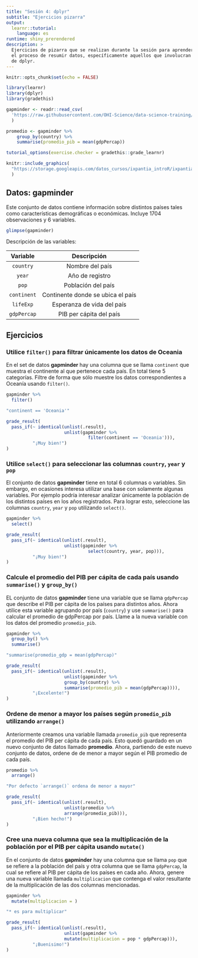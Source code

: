 ```yaml
---
title: "Sesión 4: dplyr"
subtitle: "Ejercicios pizarra"
output: 
  learnr::tutorial:
    language: es
runtime: shiny_prerendered
description: >
  Ejercicios de pizarra que se realizan durante la sesión para aprender sobre
  el proceso de resumir datos, específicamente aquellos que involucran el uso
  de dplyr.
---
```


<style type="text/css">
@import url("https://storage.googleapis.com/datos_cursos/ixpantia_introR/intro_r.css");
</style>

<style>
@import url('https://fonts.googleapis.com/css2?family=Roboto+Mono&family=Roboto+Slab&family=Source+Sans+Pro:wght@300;400&display=swap');

@import url('https://fonts.googleapis.com/css2?family=Lato&display=swap');
</style> 

```r
knitr::opts_chunk$set(echo = FALSE)

library(learnr)
library(dplyr)
library(gradethis)

gapminder <- readr::read_csv(
  'https://raw.githubusercontent.com/OHI-Science/data-science-training/master/data/gapminder.csv'
  )

promedio <- gapminder %>%
    group_by(country) %>%
    summarise(promedio_pib = mean(gdpPercap))

tutorial_options(exercise.checker = gradethis::grade_learnr)
```

```r
knitr::include_graphics(
  "https://storage.googleapis.com/datos_cursos/ixpantia_introR/ixpantia_logo.png"
  )  
```

## Datos: **gapminder**

Este conjunto de datos contiene información sobre distintos países tales como
características demográficas o económicas. Incluye 1704 observaciones y 6
variables. 

```r
glimpse(gapminder)
```

Descripción de las variables:

| Variable | Descripción |
|:--------:|:-----------:|
| `country` | Nombre del país | 
| `year` | Año de registro |
| `pop`|  Población del país | 
| `continent` | Continente donde se ubica el país |
| `lifeExp` | Esperanza de vida del país |
| `gdpPercap` | PIB per cápita del país |

## Ejercicios 

### Utilice `filter()` para filtrar únicamente los datos de Oceania

En el set de datos **gapminder** hay una columna que se llama `continent` que
muestra el continente al que pertenece cada país. En total tiene 5 categorías.
Filtre de forma que sólo muestre los datos correspondientes a Oceanía usando
`filter()`.

```r
gapminder %>%
  filter()
```

```r
"continent == 'Oceania'"
```

```r
grade_result(
  pass_if(~ identical(unlist(.result),
                      unlist(gapminder %>%
                               filter(continent == 'Oceania'))),
          "¡Muy bien!")
)
```

### Utilice `select()` para seleccionar las columnas `country`, `year` y `pop`

El conjunto de datos **gapminder** tiene en total 6 columnas o variables. Sin
embargo, en ocasiones interesa utilizar una base con solamente algunas
variables.  Por ejemplo podría interesar analizar únicamente la población de
los distintos países en los años registrados. Para lograr esto, seleccione las
columnas `country`, `year` y `pop` utilizando `select()`.

```r
gapminder %>%
  select()
```

```r
grade_result(
  pass_if(~ identical(unlist(.result),
                      unlist(gapminder %>%
                               select(country, year, pop))),
          "¡Muy bien!")
)
```

### Calcule el promedio del PIB per cápita de cada país usando `summarise()` y `group_by()` 

EL conjunto de datos **gapminder** tiene una variable que se llama `gdpPercap`
que describe el PIB per cápita de los países para distintos años. Ahora utilice
esta variable agrupando por país (`country`) y use `summarise()` para calcular
el promedio de gdpPercap por país. Llame a la nueva variable con los datos del
promedio `promedio_pib`.

```r
gapminder %>%
  group_by() %>%
  summarise()
```

```r
"summarise(promedio_gdp = mean(gdpPercap)"
```

```r
grade_result(
  pass_if(~ identical(unlist(.result),
                      unlist(gapminder %>%
                      group_by(country) %>%
                      summarise(promedio_pib = mean(gdpPercap)))),
          "¡Excelente!")
)
```

### Ordene de menor a mayor los países según `promedio_pib` utilizando `arrange()`

Anteriormente creamos una variable llamada `promedio_pib` que representa el
promedio del PIB per cápita de cada país. Esto quedó guardado en un nuevo
conjunto de datos llamado **promedio**. Ahora, partiendo de este nuevo conjunto
de datos, ordene de de menor a mayor según el PIB promedio de cada país. 

```r
promedio %>% 
  arrange()
```

```r
"Por defecto `arrange()` ordena de menor a mayor"
```

```r
grade_result(
  pass_if(~ identical(unlist(.result),
                      unlist(promedio %>%
                      arrange(promedio_pib))),
          "¡Bien hecho!")
)
```

### Cree una nueva columna que sea la multiplicación de la población por el PIB per cápita usando `mutate()`

En el conjunto de datos **gapminder** hay una columna que se llama `pop` que se
refiere a la población del país y otra columna que se llama `gdpPercap`, la cual
se refiere al PIB per cápita de los países en cada año. Ahora, genere una nueva
variable llamada `multiplicacion` que contenga el valor resultante de la
multiplicación de las dos columnas mencionadas. 

```r
gapminder %>% 
  mutate(multiplicacion = )
```

```r
"* es para multiplicar"
```

```r
grade_result(
  pass_if(~ identical(unlist(.result),
                      unlist(gapminder %>% 
                      mutate(multiplicacion = pop * gdpPercap))),
          "¡Buenisimo!")
)
```
